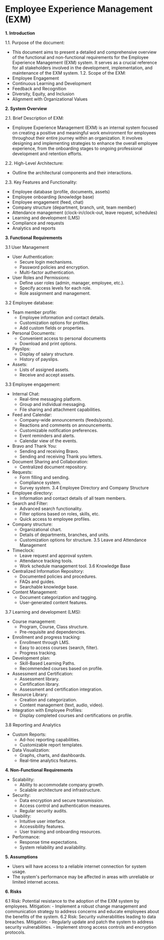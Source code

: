 # **Employee Experience Management (EXM)**

**1. Introduction**

1.1. Purpose of the document:
- This document aims to present a detailed and comprehensive overview of the functional and non-functional requirements for the Employee Experience Management (EXM) system. It serves as a crucial reference for all stakeholders involved in the development, implementation, and maintenance of the EXM system.
1.2. Scope of the EXM:
- Employee Engagement
- Continuous Learning and Development
- Feedback and Recognition
- Diversity, Equity, and Inclusion
- Alignment with Organizational Values

**2. System Overview**

2.1. Brief Description of EXM:

- Employee Experience Management (EXM) is an internal system focused on creating a positive and meaningful work environment for employees throughout their entire journey within an organization. It involves designing and implementing strategies to enhance the overall employee experience, from the onboarding stages to ongoing professional development and retention efforts.

2.2. High-Level Architecture:
- Outline the architectural components and their interactions.

2.3. Key Features and Functionality:
- Employee database (profile, documents, assets)
- Employee onboarding (knowledge base)
- Employee engagement (feed, chat)
- Company structure (department, branch, unit, team member)
- Attendance management (clock-in/clock-out, leave request, schedules)
- Learning and development (LMS)
- Compliance and requests
- Analytics and reports

**3. Functional Requirements**

3.1 User Management
- User Authentication:
    - Secure login mechanisms.
    - Password policies and encryption.
    - Multi-factor authentication.
- User Roles and Permissions:
    - Define user roles (admin, manager, employee, etc.).
    - Specify access levels for each role.
    - Role assignment and management.

3.2 Employee database:
- Team member profile:
    - Employee information and contact details.
    - Customization options for profiles.
    - Add custom fields or properties.
- Personal Documents:
    - Convenient access to personal documents
    - Download and print options.
- Payslips:
    - Display of salary structure.
    - History of payslips.
- Assets:
    - Lists of assigned assets.
    - Receive and accept assets.

3.3 Employee engagement:
- Internal Chat:
    - Real-time messaging platform.
    - Group and individual messaging.
    - File sharing and attachment capabilities.
- Feed and Calendar:
    - Company-wide announcements (feeds/posts).
    - Reactions and comments on announcements.
    - Customizable notification preferences.
    - Event reminders and alerts.
    - Calendar view of the events.
- Bravo and Thank You:
    - Sending and receiving Bravo.
    - Sending and receiving Thank you letters.
- Document Sharing and Collaboration:
    - Centralized document repository.
- Requests:
    - Form filling and sending.
    - Compliance system.
    - Survey system.
3.4 Employee Directory and Company Structure
- Employee directory:
    - Information and contact details of all team members.
- Search and Filter:
    - Advanced search functionality.
    - Filter options based on roles, skills, etc.
    - Quick access to employee profiles.
- Company structure:
    - Organizational chart.
    - Details of departments, branches, and units.
    - Customization options for structure.
3.5 Leave and Attendance Management
- Timeclock:
    - Leave request and approval system.
    - Attendance tracking tools.
    - Work schedule management tool.
3.6 Knowledge Base
- Centralized Information Repository:
    - Documented policies and procedures.
    - FAQs and guides.
    - Searchable knowledge base.
- Content Management:
    - Document categorization and tagging.
    - User-generated content features.

3.7 Learning and development (LMS):
- Course management:
    - Program, Course, Class structure.
    - Pre-requisite and dependencies.
- Enrollment and progress tracking:
    - Enrollment through LMS.
    - Easy to access courses (search, filter).
    - Progress tracking.
- Development plan:
    - Skill-Based Learning Paths.
    - Recommended courses based on profile.
- Assessment and Certification:
    - Assessment library.
    - Certification library.
    - Assessment and certification integration.
- Resource Library:
    - Creation and categorization.
    - Content management (text, audio, video).
- Integration with Employee Profiles:
    - Display completed courses and certifications on profile.

3.8 Reporting and Analytics
- Custom Reports:
    - Ad-hoc reporting capabilities.
    - Customizable report templates.
- Data Visualization:
    - Graphs, charts, and dashboards.
    - Real-time analytics features.

**4. Non-Functional Requirements**
- Scalability:
    - Ability to accommodate company growth.
    - Scalable architecture and infrastructure.
- Security:
    - Data encryption and secure transmission.
    - Access control and authentication measures.
    - Regular security audits.
- Usability:
    - Intuitive user interface.
    - Accessibility features.
    - User training and onboarding resources.
- Performance:
    - Response time expectations.
    - System reliability and availability.

**5. Assumptions**
- Users will have access to a reliable internet connection for system usage.
- The system's performance may be affected in areas with unreliable or limited internet access.

**6. Risks**

6.1 Risk: Potential resistance to the adoption of the EXM system by employees.
Mitigation: 
    - Implement a robust change management and communication strategy to address concerns and educate employees about the benefits of the system.
6.2 Risk: Security vulnerabilities leading to data breaches.
Mitigation: 
    - Regularly update and patch the system to address security vulnerabilities.
    - Implement strong access controls and encryption protocols.

